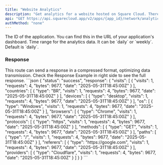 ```yaml
---
title: "Website Analytics"
description: "Get analytics for a website hosted on Square Cloud. There is a rate limit of 1 uncached request every 10 seconds."
api: "GET https://api.squarecloud.app/v2/apps/{app_id}/network/analytics"
authMethod: "none"
---
```



<Authorization />

<ParamField path="app_id" type="string" placeholder="Application ID" required>
  The ID of the application. You can find this in the URL of your application's dashboard.
</ParamField>

<ParamField query="range" type="string" placeholder="Time range">
  Time range for the analytics data. It can be `daily` or `weekly`. Default is `daily`.
</ParamField>

### Response

<Info>
  This route can send a response in a compressed format, optimizing data transmission.
</Info>

<Status />

<ResponseField name="response" type="object">
  Check the Response Example in right side to see the full response.
</ResponseField>

<ResponseExample>
```json
{
  "status": "success",
  "response": {
    "visits": [
      {
        "visits": 1,
        "requests": 4,
        "bytes": 9677,
        "date": "2025-05-31T18:45:00Z"
      }
    ],
    "countries": [
      {
        "type": "BR",
        "visits": 1,
        "requests": 4,
        "bytes": 9677,
        "date": "2025-05-31T18:45:00Z"
      }
    ],
    "devices": [
      {
        "type": "desktop",
        "visits": 1,
        "requests": 4,
        "bytes": 9677,
        "date": "2025-05-31T18:45:00Z"
      }
    ],
    "os": [
      {
        "type": "Windows",
        "visits": 1,
        "requests": 4,
        "bytes": 9677,
        "date": "2025-05-31T18:45:00Z"
      }
    ],
    "browsers": [
      {
        "type": "Chrome",
        "visits": 1,
        "requests": 4,
        "bytes": 9677,
        "date": "2025-05-31T18:45:00Z"
      }
    ],
    "protocols": [
      {
        "type": "https",
        "visits": 1,
        "requests": 4,
        "bytes": 9677,
        "date": "2025-05-31T18:45:00Z"
      }
    ],
    "methods": [
      {
        "type": "GET",
        "visits": 1,
        "requests": 4,
        "bytes": 9677,
        "date": "2025-05-31T18:45:00Z"
      }
    ],
    "paths": [
      {
        "type": "/",
        "visits": 1,
        "requests": 4,
        "bytes": 9677,
        "date": "2025-05-31T18:45:00Z"
      }
    ],
    "referers": [
      {
        "type": "https://google.com",
        "visits": 1,
        "requests": 4,
        "bytes": 9677,
        "date": "2025-05-31T18:45:00Z"
      }
    ],
    "providers": [
      {
        "type": "Cloudflare",
        "visits": 1,
        "requests": 4,
        "bytes": 9677,
        "date": "2025-05-31T18:45:00Z"
      }
    ]
  }
}
```
</ResponseExample>